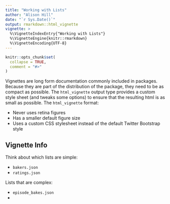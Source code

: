```yaml
---
title: "Working with Lists"
author: "Alison Hill"
date: "`r Sys.Date()`"
output: rmarkdown::html_vignette
vignette: >
  %\VignetteIndexEntry{"Working with Lists"}
  %\VignetteEngine{knitr::rmarkdown}
  %\VignetteEncoding{UTF-8}
---
```


```r
knitr::opts_chunk$set(
  collapse = TRUE,
  comment = "#>"
)
```

Vignettes are long form documentation commonly included in packages. Because they are part of the distribution of the package, they need to be as compact as possible. The `html_vignette` output type provides a custom style sheet (and tweaks some options) to ensure that the resulting html is as small as possible. The `html_vignette` format:

- Never uses retina figures
- Has a smaller default figure size
- Uses a custom CSS stylesheet instead of the default Twitter Bootstrap style

## Vignette Info

Think about which lists are simple:

- `bakers.json`
- `ratings.json`

Lists that are complex:

- `episode_bakes.json`
-


```r

```

